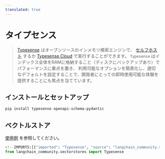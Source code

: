 ```yaml
---
translated: true
---
```


# タイプセンス

> [Typesense](https://typesense.org) はオープンソースのインメモリ検索エンジンで、
> [セルフホスト](https://typesense.org/docs/guide/install-typesense.html#option-2-local-machine-self-hosting) するか
> [Typesense Cloud](https://cloud.typesense.org/) で実行することができます。
> `Typesense` はインデックス全体をRAMに格納すること（ディスクにバックアップあり）でパフォーマンスに重点を置き、
> 利用可能なオプションを簡素化し、適切なデフォルトを設定することで、開発者にとっての即時使用可能な体験を提供することにも焦点を当てています。

## インストールとセットアップ

```bash
pip install typesense openapi-schema-pydantic
```

## ベクトルストア

[使用例](/docs/integrations/vectorstores/typesense) を参照してください。

```python
<!--IMPORTS:[{"imported": "Typesense", "source": "langchain_community.vectorstores", "docs": "https://api.python.langchain.com/en/latest/vectorstores/langchain_community.vectorstores.typesense.Typesense.html", "title": "Typesense"}]-->
from langchain_community.vectorstores import Typesense
```
